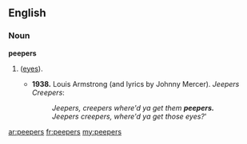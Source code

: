 ==English==

===Noun===
'''peepers'''

# {{plural of|peeper}} ([[eyes]]).
#* '''1938.''' Louis Armstrong (and lyrics by Johnny Mercer). ''Jeepers Creepers'':
#*: ''Jeepers, creepers where'd ya get them '''peepers.'''''
#*: ''Jeepers creepers, where'd ya get those eyes?'''

[[ar:peepers]]
[[fr:peepers]]
[[my:peepers]]
